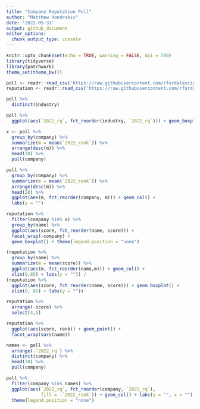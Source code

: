 ```yaml
---
title: "Company Reputation Poll"
author: "Matthew Hondrakis"
date: '2022-05-31'
output: github_document
editor_options: 
  chunk_output_type: console
---
```


```r
knitr::opts_chunk$set(echo = TRUE, warning = FALSE, dpi = 500)
library(tidyverse)
library(patchwork)
theme_set(theme_bw())
```


```r
poll <- readr::read_csv('https://raw.githubusercontent.com/rfordatascience/tidytuesday/master/data/2022/2022-05-31/poll.csv')
reputation <- readr::read_csv('https://raw.githubusercontent.com/rfordatascience/tidytuesday/master/data/2022/2022-05-31/reputation.csv')

```

```r
poll %>% 
  distinct(industry)

poll %>% 
  ggplot(aes(`2022_rq`, fct_reorder(industry, `2022_rq`))) + geom_boxplot()
```


```r
x <- poll %>% 
  group_by(company) %>% 
  summarize(m = mean(`2022_rank`)) %>% 
  arrange(desc(m)) %>% 
  head(20) %>% 
  pull(company)

poll %>% 
  group_by(company) %>% 
  summarize(m = mean(`2022_rank`)) %>% 
  arrange(desc(m)) %>% 
  head(20) %>% 
  ggplot(aes(m, fct_reorder(company, m))) + geom_col() +
  labs(y = "")

reputation %>% 
  filter(company %in% x) %>% 
  group_by(name) %>% 
  ggplot(aes(score, fct_reorder(name, score))) + 
  facet_wrap(~company) +
  geom_boxplot() + theme(legend.position = "none")
```


```r
(reputation %>% 
  group_by(name) %>% 
  summarize(m = mean(score)) %>% 
  ggplot(aes(m, fct_reorder(name,m))) + geom_col() +
  xlim(0,85) + labs(y = "")) /
(reputation %>% 
  ggplot(aes(score, fct_reorder(name, score))) + geom_boxplot() +
  xlim(0, 85) + labs(y = ""))
```



```r
reputation %>% 
  arrange(-score) %>% 
  select(4,5)
```


```r
reputation %>% 
  ggplot(aes(score, rank)) + geom_point() +
  facet_wrap(vars(name))
```



```r
names <- poll %>% 
  arrange(-`2022_rq`) %>%
  distinct(company) %>% 
  head(20) %>% 
  pull(company)
```


```r
poll %>% 
  filter(company %in% names) %>% 
  ggplot(aes(`2022_rq`, fct_reorder(company, `2022_rq`), 
             fill = -`2022_rank`)) + geom_col() + labs(y = "", x = "") +
  theme(legend.position = "none")

```

